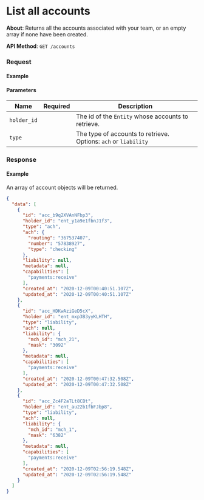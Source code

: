 
# List all accounts

**About**: Returns all the accounts associated with your team, or an empty array if none have been created.

**API Method**: `GET /accounts`

### Request

#### Example
<AccountsList />

#### Parameters

| Name        | Required | Description                                                     |
|-------------|----------|-----------------------------------------------------------------|
| `holder_id` |          | The id of the `Entity` whose accounts to retrieve.              |
| `type`      |          | The type of accounts to retrieve. Options: `ach` or `liability` |

### Response

#### Example

An array of account objects will be returned.

```json
{
  "data": [
    {
      "id": "acc_b9q2XVAnNFbp3",
      "holder_id": "ent_y1a9e1fbnJ1f3",
      "type": "ach",
      "ach": {
        "routing": "367537407",
        "number": "57838927",
        "type": "checking"
      },
      "liability": null,
      "metadata": null,
      "capabilities": [
        "payments:receive"
      ],
      "created_at": "2020-12-09T00:40:51.107Z",
      "updated_at": "2020-12-09T00:40:51.107Z"
    },
    {
      "id": "acc_HDKwAziGeD5cX",
      "holder_id": "ent_mxp3B3yyKLHTH",
      "type": "liability",
      "ach": null,
      "liability": {
        "mch_id": "mch_21",
        "mask": "3092"
      },
      "metadata": null,
      "capabilities": [
        "payments:receive"
      ],
      "created_at": "2020-12-09T00:47:32.508Z",
      "updated_at": "2020-12-09T00:47:32.508Z"
    },
    {
      "id": "acc_Zc4F2aTLt8CBt",
      "holder_id": "ent_au22b1fbFJbp8",
      "type": "liability",
      "ach": null,
      "liability": {
        "mch_id": "mch_1",
        "mask": "6382"
      },
      "metadata": null,
      "capabilities": [
        "payments:receive"
      ],
      "created_at": "2020-12-09T02:56:19.548Z",
      "updated_at": "2020-12-09T02:56:19.548Z"
    }
  ]
}
```
